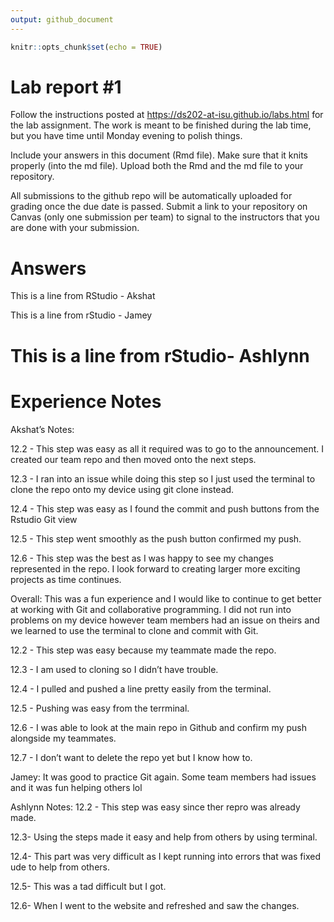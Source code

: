 ```yaml
---
output: github_document
---
```


<!-- README.md is generated from README.Rmd. Please edit the README.Rmd file -->

```r
knitr::opts_chunk$set(echo = TRUE)
```

# Lab report #1

Follow the instructions posted at <https://ds202-at-isu.github.io/labs.html> for the lab assignment. The work is meant to be finished during the lab time, but you have time until Monday evening to polish things.

Include your answers in this document (Rmd file). Make sure that it knits properly (into the md file). Upload both the Rmd and the md file to your repository.

All submissions to the github repo will be automatically uploaded for grading once the due date is passed. Submit a link to your repository on Canvas (only one submission per team) to signal to the instructors that you are done with your submission.

# Answers

This is a line from RStudio - Akshat

This is a line from rStudio - Jamey

This is a line from rStudio- Ashlynn
=======
# Experience Notes

Akshat's Notes:

12.2 - This step was easy as all it required was to go to the announcement. I created our team repo and then moved onto the next steps.

12.3 - I ran into an issue while doing this step so I just used the terminal to clone the repo onto my device using git clone instead.

12.4 - This step was easy as I found the commit and push buttons from the Rstudio Git view

12.5 - This step went smoothly as the push button confirmed my push.

12.6 - This step was the best as I was happy to see my changes represented in the repo. I look forward to creating larger more exciting projects as time continues.

Overall: This was a fun experience and I would like to continue to get better at working with Git and collaborative programming. I did not run into problems on my device however team members had an issue on theirs and we learned to use the terminal to clone and commit with Git.

12.2 - This step was easy because my teammate made the repo.

12.3 - I am used to cloning so I didn't have trouble.

12.4 - I pulled and pushed a line pretty easily from the terminal.

12.5 - Pushing was easy from the terrminal.

12.6 - I was able to look at the main repo in Github and confirm my push alongside my teammates.

12.7 - I don't want to delete the repo yet but I know how to.

Jamey: It was good to practice Git again. Some team members had issues and it was fun helping others lol

Ashlynn Notes:
12.2 - This step was easy since ther repro was already made. 

12.3- Using the steps made it easy and help from others by using terminal. 

12.4- This part was very difficult as I kept running into errors that was fixed ude to help from others.

12.5- This was a tad difficult but I got.

12.6- When I went to the website and refreshed and saw the changes. 



